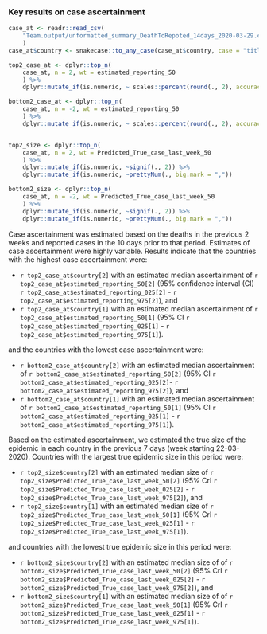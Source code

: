 ### Key results on case ascertainment

```r

case_at <- readr::read_csv(
    "Team.output/unformatted_summary_DeathToRepoted_14days_2020-03-29.csv"
    )
case_at$country <- snakecase::to_any_case(case_at$country, case = "title")

top2_case_at <- dplyr::top_n(
    case_at, n = 2, wt = estimated_reporting_50
    ) %>%
    dplyr::mutate_if(is.numeric, ~ scales::percent(round(., 2), accuracy = 0.1))

bottom2_case_at <- dplyr::top_n(
    case_at, n = -2, wt = estimated_reporting_50
    ) %>%
    dplyr::mutate_if(is.numeric, ~ scales::percent(round(., 2), accuracy = 0.1))


top2_size <- dplyr::top_n(
    case_at, n = 2, wt = Predicted_True_case_last_week_50
    ) %>%
    dplyr::mutate_if(is.numeric, ~signif(., 2)) %>%
    dplyr::mutate_if(is.numeric, ~prettyNum(., big.mark = ","))

bottom2_size <- dplyr::top_n(
    case_at, n = -2, wt = Predicted_True_case_last_week_50
    ) %>%
    dplyr::mutate_if(is.numeric, ~signif(., 2)) %>%
    dplyr::mutate_if(is.numeric, ~prettyNum(., big.mark = ","))

```
Case ascertainment was estimated based on the deaths in the previous 2 weeks  and 
reported cases in the 10 days prior to that period.  Estimates of case
ascertainment were highly variable.
Results indicate that the countries with the highest case ascertainment were:
  
* `r top2_case_at$country[2]` with an estimated median ascertainment
  of `r top2_case_at$estimated_reporting_50[2]` 
  (95% confidence interval (CI) `r top2_case_at$estimated_reporting_025[2]`  - `r top2_case_at$estimated_reporting_975[2]`), and
* `r top2_case_at$country[1]` with an estimated median ascertainment
  of `r top2_case_at$estimated_reporting_50[1]` 
  (95% CI `r top2_case_at$estimated_reporting_025[1]`  - `r top2_case_at$estimated_reporting_975[1]`).

and the countries with the lowest case ascertainment were:

* `r bottom2_case_at$country[2]` with an estimated median ascertainment
  of `r bottom2_case_at$estimated_reporting_50[2]` 
  (95% CI `r bottom2_case_at$estimated_reporting_025[2]`- `r bottom2_case_at$estimated_reporting_975[2]`), and
* `r bottom2_case_at$country[1]` with an estimated median ascertainment
  of `r bottom2_case_at$estimated_reporting_50[1]` 
  (95% CI `r bottom2_case_at$estimated_reporting_025[1]`  - `r bottom2_case_at$estimated_reporting_975[1]`).


Based on the estimated ascertainment, we estimated the true size of
the epidemic in each country in the previous 7 days (week starting 22-03-2020). 
Countries with the largest true epidemic size in this period were:
  
* `r top2_size$country[2]` with an estimated median size of
  `r top2_size$Predicted_True_case_last_week_50[2]` 
  (95% CrI `r top2_size$Predicted_True_case_last_week_025[2]`  - `r top2_size$Predicted_True_case_last_week_975[2]`), and
* `r top2_size$country[1]` with an estimated median size 
  of `r top2_size$Predicted_True_case_last_week_50[1]` 
  (95% CrI `r top2_size$Predicted_True_case_last_week_025[1]`  - `r top2_size$Predicted_True_case_last_week_975[1]`).

and countries with the lowest true epidemic size in this period were:
  
* `r bottom2_size$country[2]` with an estimated median size of
  of `r bottom2_size$Predicted_True_case_last_week_50[2]` 
  (95% CrI `r bottom2_size$Predicted_True_case_last_week_025[2]`  - `r bottom2_size$Predicted_True_case_last_week_975[2]`), and
* `r bottom2_size$country[1]` with an estimated median size of
  of `r bottom2_size$Predicted_True_case_last_week_50[1]` 
  (95% CrI `r bottom2_size$Predicted_True_case_last_week_025[1]`  - `r bottom2_size$Predicted_True_case_last_week_975[1]`).


